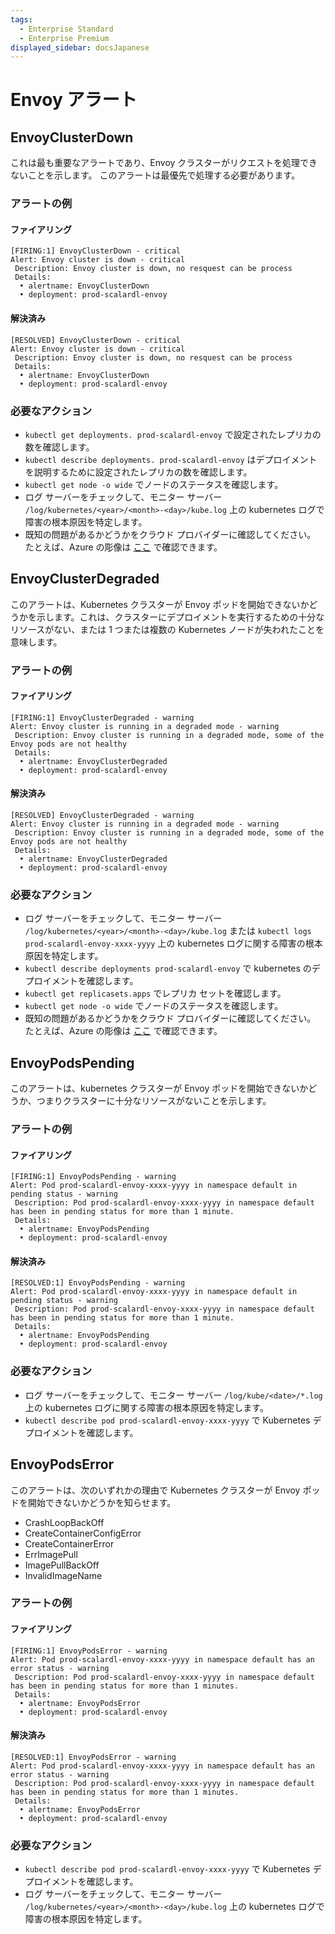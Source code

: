 ```yaml
---
tags:
  - Enterprise Standard
  - Enterprise Premium
displayed_sidebar: docsJapanese
---
```


# Envoy アラート


<TranslationBanner />

## EnvoyClusterDown

これは最も重要なアラートであり、Envoy クラスターがリクエストを処理できないことを示します。 このアラートは最優先で処理する必要があります。

### アラートの例

#### ファイアリング

```
[FIRING:1] EnvoyClusterDown - critical
Alert: Envoy cluster is down - critical
 Description: Envoy cluster is down, no resquest can be process
 Details:
  • alertname: EnvoyClusterDown
  • deployment: prod-scalardl-envoy
```

#### 解決済み

```
[RESOLVED] EnvoyClusterDown - critical
Alert: Envoy cluster is down - critical
 Description: Envoy cluster is down, no resquest can be process
 Details:
  • alertname: EnvoyClusterDown
  • deployment: prod-scalardl-envoy
```

### 必要なアクション

* `kubectl get deployments. prod-scalardl-envoy` で設定されたレプリカの数を確認します。
* `kubectl describe deployments. prod-scalardl-envoy` はデプロイメントを説明するために設定されたレプリカの数を確認します。
* `kubectl get node -o wide` でノードのステータスを確認します。
* ログ サーバーをチェックして、モニター サーバー `/log/kubernetes/<year>/<month>-<day>/kube.log` 上の kubernetes ログで障害の根本原因を特定します。
* 既知の問題があるかどうかをクラウド プロバイダーに確認してください。 たとえば、Azure の彫像は [ここ](https://status.azure.com/en-us/status) で確認できます。

## EnvoyClusterDegraded

このアラートは、Kubernetes クラスターが Envoy ポッドを開始できないかどうかを示します。これは、クラスターにデプロイメントを実行するための十分なリソースがない、または 1 つまたは複数の Kubernetes ノードが失われたことを意味します。

### アラートの例

#### ファイアリング

```
[FIRING:1] EnvoyClusterDegraded - warning
Alert: Envoy cluster is running in a degraded mode - warning
 Description: Envoy cluster is running in a degraded mode, some of the Envoy pods are not healthy
 Details:
  • alertname: EnvoyClusterDegraded
  • deployment: prod-scalardl-envoy
```

#### 解決済み

```
[RESOLVED] EnvoyClusterDegraded - warning
Alert: Envoy cluster is running in a degraded mode - warning
 Description: Envoy cluster is running in a degraded mode, some of the Envoy pods are not healthy
 Details:
  • alertname: EnvoyClusterDegraded
  • deployment: prod-scalardl-envoy
```

### 必要なアクション

* ログ サーバーをチェックして、モニター サーバー `/log/kubernetes/<year>/<month>-<day>/kube.log` または  `kubectl logs prod-scalardl-envoy-xxxx-yyyy`  上の kubernetes ログに関する障害の根本原因を特定します。
* `kubectl describe deployments prod-scalardl-envoy` で kubernetes のデプロイメントを確認します。
* `kubectl get replicasets.apps` でレプリカ セットを確認します。
* `kubectl get node -o wide` でノードのステータスを確認します。
* 既知の問題があるかどうかをクラウド プロバイダーに確認してください。 たとえば、Azure の彫像は [ここ](https://status.azure.com/en-us/status) で確認できます。

## EnvoyPodsPending

このアラートは、kubernetes クラスターが Envoy ポッドを開始できないかどうか、つまりクラスターに十分なリソースがないことを示します。

### アラートの例

#### ファイアリング

```
[FIRING:1] EnvoyPodsPending - warning
Alert: Pod prod-scalardl-envoy-xxxx-yyyy in namespace default in pending status - warning
 Description: Pod prod-scalardl-envoy-xxxx-yyyy in namespace default has been in pending status for more than 1 minute.
 Details:
  • alertname: EnvoyPodsPending
  • deployment: prod-scalardl-envoy
```

#### 解決済み

```
[RESOLVED:1] EnvoyPodsPending - warning
Alert: Pod prod-scalardl-envoy-xxxx-yyyy in namespace default in pending status - warning
 Description: Pod prod-scalardl-envoy-xxxx-yyyy in namespace default has been in pending status for more than 1 minute.
 Details:
  • alertname: EnvoyPodsPending
  • deployment: prod-scalardl-envoy
```

### 必要なアクション

* ログ サーバーをチェックして、モニター サーバー `/log/kube/<date>/*.log` 上の kubernetes ログに関する障害の根本原因を特定します。
* `kubectl describe pod prod-scalardl-envoy-xxxx-yyyy` で Kubernetes デプロイメントを確認します。

## EnvoyPodsError

このアラートは、次のいずれかの理由で Kubernetes クラスターが Envoy ポッドを開始できないかどうかを知らせます。

* CrashLoopBackOff
* CreateContainerConfigError
* CreateContainerError
* ErrImagePull
* ImagePullBackOff
* InvalidImageName

### アラートの例

#### ファイアリング

```
[FIRING:1] EnvoyPodsError - warning
Alert: Pod prod-scalardl-envoy-xxxx-yyyy in namespace default has an error status - warning
 Description: Pod prod-scalardl-envoy-xxxx-yyyy in namespace default has been in pending status for more than 1 minutes.
 Details:
  • alertname: EnvoyPodsError
  • deployment: prod-scalardl-envoy
```

#### 解決済み

```
[RESOLVED:1] EnvoyPodsError - warning
Alert: Pod prod-scalardl-envoy-xxxx-yyyy in namespace default has an error status - warning
 Description: Pod prod-scalardl-envoy-xxxx-yyyy in namespace default has been in pending status for more than 1 minutes.
 Details:
  • alertname: EnvoyPodsError
  • deployment: prod-scalardl-envoy
```

### 必要なアクション

* `kubectl describe pod prod-scalardl-envoy-xxxx-yyyy` で Kubernetes デプロイメントを確認します。
* ログ サーバーをチェックして、モニター サーバー `/log/kubernetes/<year>/<month>-<day>/kube.log` 上の kubernetes ログで障害の根本原因を特定します。
